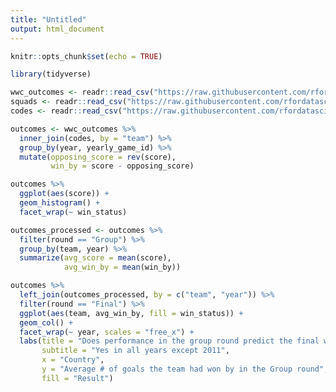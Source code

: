 ```yaml
---
title: "Untitled"
output: html_document
---
```


```r
knitr::opts_chunk$set(echo = TRUE)
```

```r
library(tidyverse)

wwc_outcomes <- readr::read_csv("https://raw.githubusercontent.com/rfordatascience/tidytuesday/master/data/2019/2019-07-09/wwc_outcomes.csv")
squads <- readr::read_csv("https://raw.githubusercontent.com/rfordatascience/tidytuesday/master/data/2019/2019-07-09/squads.csv")
codes <- readr::read_csv("https://raw.githubusercontent.com/rfordatascience/tidytuesday/master/data/2019/2019-07-09/codes.csv")

outcomes <- wwc_outcomes %>% 
  inner_join(codes, by = "team") %>% 
  group_by(year, yearly_game_id) %>% 
  mutate(opposing_score = rev(score), 
         win_by = score - opposing_score) 
```

```r
outcomes %>% 
  ggplot(aes(score)) +
  geom_histogram() +
  facet_wrap(~ win_status)

outcomes_processed <- outcomes %>% 
  filter(round == "Group") %>% 
  group_by(team, year) %>% 
  summarize(avg_score = mean(score), 
            avg_win_by = mean(win_by))

outcomes %>% 
  left_join(outcomes_processed, by = c("team", "year")) %>% 
  filter(round == "Final") %>% 
  ggplot(aes(team, avg_win_by, fill = win_status)) + 
  geom_col() + 
  facet_wrap(~ year, scales = "free_x") + 
  labs(title = "Does performance in the group round predict the final winner?",
       subtitle = "Yes in all years except 2011", 
       x = "Country", 
       y = "Average # of goals the team had won by in the Group round", 
       fill = "Result")
  
```

